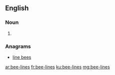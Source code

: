 ==English==

===Noun===
{{head|en|noun plural form}}

# {{plural of|bee-line|lang=en}}

===Anagrams===
* [[line bees#English|line bees]]

[[ar:bee-lines]]
[[fr:bee-lines]]
[[ku:bee-lines]]
[[mg:bee-lines]]